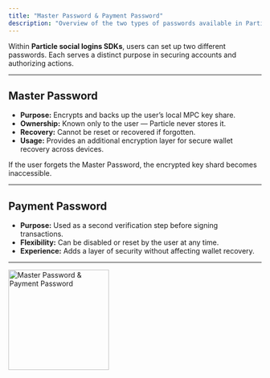 ```yaml
---
title: "Master Password & Payment Password"
description: "Overview of the two types of passwords available in Particle social logins SDKs."
---
```


Within **Particle social logins SDKs**, users can set up two different passwords. Each serves a distinct purpose in securing accounts and authorizing actions.

***

## Master Password

- **Purpose:** Encrypts and backs up the user’s local MPC key share.  
- **Ownership:** Known only to the user — Particle never stores it.  
- **Recovery:** Cannot be reset or recovered if forgotten.  
- **Usage:** Provides an additional encryption layer for secure wallet recovery across devices.  

<Note>If the user forgets the Master Password, the encrypted key shard becomes inaccessible.</Note>

***

## Payment Password

- **Purpose:** Used as a second verification step before signing transactions.  
- **Flexibility:** Can be disabled or reset by the user at any time.  
- **Experience:** Adds a layer of security without affecting wallet recovery.  

***

<Frame caption="Master Password & Payment Password in the Particle Auth flow">
<img src="/social-logins/configuration/images/password.png" alt="Master Password & Payment Password" width="200" />
</Frame>
